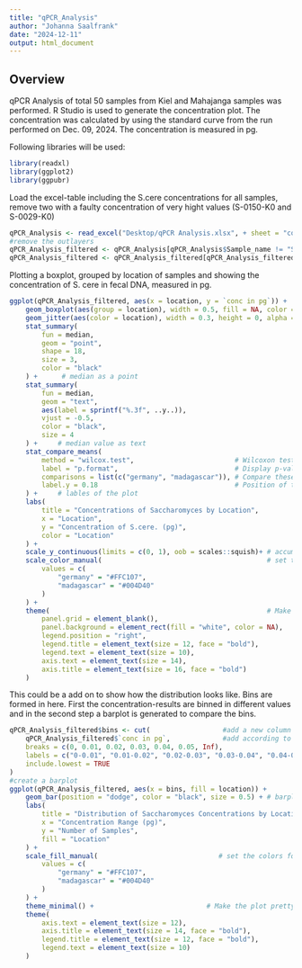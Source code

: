 ```yaml
---
title: "qPCR_Analysis"
author: "Johanna Saalfrank"
date: "2024-12-11"
output: html_document
---
```


## Overview

qPCR Analysis of total 50 samples from Kiel and Mahajanga samples was performed. 
R Studio is used to generate the concentration plot. 
The concentration was calculated by using the standard curve from the run performed on Dec. 09, 2024. 
The concentration is measured in pg. 

Following libraries will be used:

```r
library(readxl)
library(ggplot2)
library(ggpubr)
```
Load the excel-table including the S.cere concentrations for all samples, remove two with a faulty concentration of very hight values (S-0150-K0 and S-0029-K0) 

```r
qPCR_Analysis <- read_excel("Desktop/qPCR Analysis.xlsx", + sheet = "combined")
#remove the outlayers
qPCR_Analysis_filtered <- qPCR_Analysis[qPCR_Analysis$Sample_name != "S-0150-K0", ]
qPCR_Analysis_filtered <- qPCR_Analysis_filtered[qPCR_Analysis_filtered$Sample_name != "S-0029-K0", ]
```
Plotting a boxplot, grouped by location of samples and showing the concentration of S. cere in fecal DNA, measured in pg. 
```r
ggplot(qPCR_Analysis_filtered, aes(x = location, y = `conc in pg`)) +
    geom_boxplot(aes(group = location), width = 0.5, fill = NA, color = "black", size = 1.2, outlier.shape = NA) +
    geom_jitter(aes(color = location), width = 0.3, height = 0, alpha = 0.3, size = 2) +   # Jitter for points colored by location
    stat_summary(
        fun = median, 
        geom = "point", 
        shape = 18, 
        size = 3, 
        color = "black"
    ) +      # median as a point
    stat_summary(
        fun = median,
        geom = "text",
        aes(label = sprintf("%.3f", ..y..)),
        vjust = -0.5,
        color = "black",
        size = 4
    ) +     # median value as text 
    stat_compare_means(
        method = "wilcox.test",                         # Wilcoxon test for medians
        label = "p.format",                             # Display p-value in a formatted style
        comparisons = list(c("germany", "madagascar")), # Compare these two groups
        label.y = 0.18                                  # Position of the p-value label on the y-axis
    ) +     # lables of the plot 
    labs(
        title = "Concentrations of Saccharomyces by Location",
        x = "Location",
        y = "Concentration of S.cere. (pg)",
        color = "Location" 
    ) +
    scale_y_continuous(limits = c(0, 1), oob = scales::squish)+ # accumulate the "higher" valued on the upper limit of the plot and set the limits of the plot 
    scale_color_manual(                                         # set the colors for the jitter points 
        values = c(
            "germany" = "#FFC107",
            "madagascar" = "#004D40"
        )
    ) +
    theme(                                                      # Make the plot pretty overall 
        panel.grid = element_blank(),
        panel.background = element_rect(fill = "white", color = NA),
        legend.position = "right",
        legend.title = element_text(size = 12, face = "bold"),
        legend.text = element_text(size = 10),
        axis.text = element_text(size = 14),
        axis.title = element_text(size = 16, face = "bold")
    )
```

This could be a add on to show how the distribution looks like. Bins are formed in here. First the concentration-results are binned 
in different values and in the second step a barplot is generated to compare the bins. 

```r
qPCR_Analysis_filtered$bins <- cut(                  #add a new column called bins
    qPCR_Analysis_filtered$`conc in pg`,             #add according to the value in `conc in pg` a label 
    breaks = c(0, 0.01, 0.02, 0.03, 0.04, 0.05, Inf),
    labels = c("0-0.01", "0.01-0.02", "0.02-0.03", "0.03-0.04", "0.04-0.05", ">0.05"),
    include.lowest = TRUE
)
#create a barplot 
ggplot(qPCR_Analysis_filtered, aes(x = bins, fill = location)) +
    geom_bar(position = "dodge", color = "black", size = 0.5) + # barplot with sperated bars per location
    labs(
        title = "Distribution of Saccharomyces Concentrations by Location",
        x = "Concentration Range (pg)",
        y = "Number of Samples",
        fill = "Location"
    ) +
    scale_fill_manual(                              # set the colors for the bars
        values = c(
            "germany" = "#FFC107",
            "madagascar" = "#004D40"
        )
    ) +
    theme_minimal() +                            # Make the plot pretty overall 
    theme(
        axis.text = element_text(size = 12),
        axis.title = element_text(size = 14, face = "bold"),
        legend.title = element_text(size = 12, face = "bold"),
        legend.text = element_text(size = 10)
    )
```
